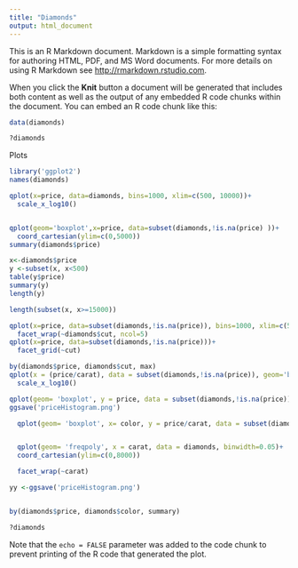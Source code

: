 ---
title: "Diamonds"
output: html_document
---

This is an R Markdown document. Markdown is a simple formatting syntax for authoring HTML, PDF, and MS Word documents. For more details on using R Markdown see <http://rmarkdown.rstudio.com>.

When you click the **Knit** button a document will be generated that includes both content as well as the output of any embedded R code chunks within the document. You can embed an R code chunk like this:

```{r}
data(diamonds)

?diamonds
```
Plots
```{r, echo=FALSE}
library('ggplot2')
names(diamonds)

qplot(x=price, data=diamonds, bins=1000, xlim=c(500, 10000))+
  scale_x_log10()


qplot(geom='boxplot',x=price, data=subset(diamonds,!is.na(price) ))+
  coord_cartesian(ylim=c(0,5000))
summary(diamonds$price)

x<-diamonds$price
y <-subset(x, x<500)
table(y$price)
summary(y)
length(y)

length(subset(x, x>=15000))

qplot(x=price, data=subset(diamonds,!is.na(price)), bins=1000, xlim=c(500, 7000),breaks = seq(0, 7000, 100))+
  facet_wrap(~diamonds$cut, ncol=5)
qplot(x=price, data=subset(diamonds,!is.na(price)))+
  facet_grid(~cut)

by(diamonds$price, diamonds$cut, max)
qplot(x = (price/carat), data = subset(diamonds,!is.na(price)), geom='boxplot') + facet_wrap(~cut)+#, scales="free_y")+
  scale_x_log10()

qplot(geom= 'boxplot', y = price, data = subset(diamonds,!is.na(price)) ,ylim=c(0,1000))
ggsave('priceHistogram.png')

  qplot(geom= 'boxplot', x= color, y = price/carat, data = subset(diamonds,!is.na(price)))


  qplot(geom= 'freqpoly', x = carat, data = diamonds, binwidth=0.05)+
  coord_cartesian(ylim=c(0,8000))

  facet_wrap(~carat)

yy <-ggsave('priceHistogram.png')


by(diamonds$price, diamonds$color, summary)

?diamonds


```

Note that the `echo = FALSE` parameter was added to the code chunk to prevent printing of the R code that generated the plot.
